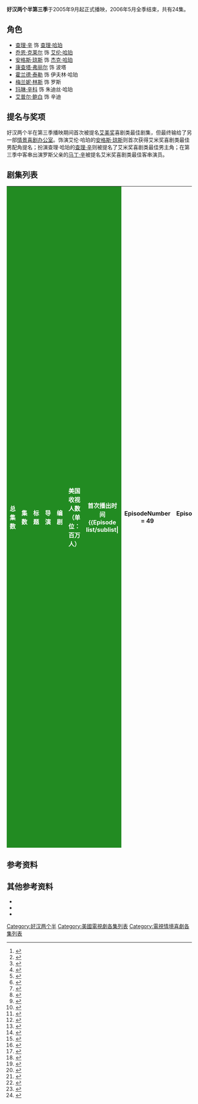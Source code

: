 {{noteTA
|T=zh-cn:好汉两个半 (第三季); zh-hk:宅男 1 pair 半 (第三季); zh-tw:男人兩個半 (第三季);
|G1=Show
|G2=TV
|1=zh-cn:好汉两个半; zh-hk:宅男 1 pair 半; zh-tw:男人兩個半;
}}{{Infobox television season
|season_name      = 《好汉两个半》第三季
|eng_name         = {{lang|en|''Two and a Half Men'' (Season 3)}}
| bgcolour         = #228b22
| fgcolour         = #FFFFFF
|image            = [[Image:Twoandahalfmen_3.jpg|240px]]
|caption          = 好汉两个半第三季DVD封面。
|show_name        = [[好汉两个半|好汉两个半]]
|country          = [[美国|美国]]
|network          = [[哥伦比亚广播公司|哥伦比亚广播公司]]
|first_aired      = 2005年9月19日
|last_aired       = 2006年5月22日
|region_1         = 2008年5月13日
|region_2         = 2008年5月19日
|region_4         = 2008年7月23日
|num_episodes     = 24集
|prev_season      = [[好汉两个半_(第二季)|第二季]]
|next_season      = [[好汉两个半_(第四季)|第四季]]
|episode_list     = [[好汉两个半集数列表|剧集列表]]
}}

'''好汉两个半第三季'''于2005年9月起正式播映，2006年5月全季结束，共有24集。

==角色==
* [[查理·辛|查理·辛]]  饰  [[查理·哈珀|查理·哈珀]]
* [[乔恩·克莱尔|乔恩·克莱尔]] 饰 [[艾伦·哈珀|艾伦·哈珀]]
* [[安格斯·琼斯|安格斯·琼斯]] 饰 [[杰克·哈珀|杰克·哈珀]]
* [[康查塔·弗丽尔|康查塔·弗丽尔]] 饰 波塔
* [[霍兰德·泰勒|霍兰德·泰勒]] 饰 伊夫林·哈珀
* [[梅兰妮·林斯|梅兰妮·林斯]] 饰 罗斯
* [[玛琳·辛科|玛琳·辛科]] 饰 朱迪丝·哈珀
* [[艾普尔·鲍白|艾普尔·鲍白]] 饰 辛迪

==提名与奖项==
好汉两个半在第三季播映期间首次被提名[[艾美奖|艾美奖]]喜剧类最佳剧集，但最终输给了另一部[[情景喜剧|情景喜剧]][[办公室_(美国电视剧)|办公室]]。饰演艾伦·哈珀的[[安格斯·琼斯|安格斯·琼斯]]则首次获得艾米奖喜剧类最佳男配角提名；扮演查理·哈珀的[[查理·辛|查理·辛]]则被提名了艾米奖喜剧类最佳男主角；在第三季中客串出演罗斯父亲的[[马丁·辛|马丁·辛]]被提名艾米奖喜剧类最佳客串演员。

==剧集列表==
{{main|好汉两个半集数列表}}
<onlyinclude>
{| class="wikitable"  style="width:100%; margin-right:0;"
|-
! style="background:#228b22; color:#fff;"| 总集数
! style="background:#228b22; color:#fff;"| 集数
! style="background:#228b22; color:#fff;"| 标题
! style="background:#228b22; color:#fff;"| 导演
! style="background:#228b22; color:#fff;"| 编剧
! style="background:#228b22; color:#fff;"| 美国收视人数<br />（单位：百万人）
! style="background:#228b22; color:#fff;"| 首次播出时间
{{Episode list/sublist|
|EpisodeNumber   = 49
|EpisodeNumber2   = 1
|Title           = Weekend in Bangkok with Two Olympic Gymnasts
|DirectedBy      = 加里·哈勒沃尔森
|WrittenBy       = [[查克·洛尔|查克·洛尔]]、李·阿伦森
|Aux3            = 15.04<ref>{{cite web|url=http://abcmedianet.com/web/dnr/dispDNR.aspx?id=092705_03|title=ABC Medianet|publisher=ABC Medianet|accessdate=July 23, 2010|archive-date=2009-06-01|archive-url=https://web.archive.org/web/20090601190247/http://abcmedianet.com/web/dnr/dispDNR.aspx?id=092705_03|dead-url=yes}}</ref>
|OriginalAirDate = {{Start date|2005|9|19}}
|ShortSummary    = 查理家的电视天线坏了，艾伦自告奋勇要去房顶修理天线，谁想却从房顶摔了下来，这个周末只好由查理照看杰克。但杰克却让查理过了一个生不如死的周末。
|LineColor        =228b22
}}{{Episode list/sublist|
|EpisodeNumber   = 50
|EpisodeNumber2   = 2
|Title           = Principal Gallagher's Lesbian Lover
|DirectedBy      = 加里·哈勒沃尔森
|WrittenBy       = 李·阿伦森
|Aux3            = 14.37<ref>{{cite web|url=http://abcmedianet.com/web/dnr/dispDNR.aspx?id=100405_07|title=ABC Medianet|publisher=ABC Medianet|accessdate=July 23, 2010|archive-date=2010-08-15|archive-url=https://www.webcitation.org/5rzRRgWHg?url=http://abcmedianet.com/web/dnr/dispDNR.aspx?id=100405_07|dead-url=yes}}</ref>
|OriginalAirDate = {{Start date|2005|9|26}}
|ShortSummary    =杰克在学校因为画画嘲笑一个早熟胸大的女同学而被停学，艾伦为了让杰克重返学校，只好来到学校与校长 见面谈话，但这次谈话却进行的不太顺利。
|LineColor        = 228b22
}}
{{Episode list/sublist|
|EpisodeNumber   = 51
|EpisodeNumber2   = 3
|Title           = Carpet Burns, a Bite Mark
|DirectedBy      = 加里·哈勒沃尔森
|WrittenBy       = 李·阿伦森、唐·福斯特、查克·洛尔
|Aux3            = 14.21<ref>{{cite web|url=http://abcmedianet.com/web/dnr/dispDNR.aspx?id=101105_07|title=ABC Medianet|publisher=ABC Medianet|accessdate=July 23, 2010|archive-url=https://web.archive.org/web/20150311232332/http://abcmedianet.com/web/dnr/dispDNR.aspx?id=101105_07|archive-date=2015-03-11|dead-url=yes}}</ref>
|OriginalAirDate = {{Start date|2005|10|3}}
|ShortSummary    = 最近艾伦有很多约会，查理随后发现艾伦的约会对象竟然是他的前妻朱迪丝。查理和罗斯试图让艾伦停止与前妻约会，最后甚至伊夫林也来劝说艾伦。不过艾伦并未理睬他人的建议，继续与朱迪丝约会。
|LineColor        = 228b22
}}
{{Episode list/sublist|
|EpisodeNumber   = 52
|EpisodeNumber2   = 4
|Title           = Your Dismissive Attitude Toward Boobs
|DirectedBy      = 加里·哈勒沃尔森
|WrittenBy       = 马克·罗伯茨、查克·洛尔、李·阿伦森
|Aux3            = 15.24<ref>{{cite web|url=http://abcmedianet.com/web/dnr/dispDNR.aspx?id=101805_06|title=ABC Medianet|publisher=ABC Medianet|accessdate=July 23, 2010|archive-date=2010-08-15|archive-url=https://www.webcitation.org/5rzRV5JLo?url=http://abcmedianet.com/web/dnr/dispDNR.aspx?id=101805_06|dead-url=no}}</ref>
|OriginalAirDate = {{Start date|2005|10|10}}
|ShortSummary    =波塔想要搬到查理的房子住几天，因为他的哥哥住在自己的房子里，她向艾伦征求意见后，艾伦答应了，但查理却对这一切并不知晓。最后，他们发现波塔其实没有哥哥，这只是暂住的借口。
|LineColor        = 228b22
}}
{{Episode list/sublist|
|EpisodeNumber   = 53
|EpisodeNumber2   = 5
|Title           = We Called it Mr. Pinky
|DirectedBy      = 加里·哈勒沃尔森
|WrittenBy       = 马克·罗伯茨、苏珊·塔伯拉
|Aux3            = 15.56<ref>{{cite web|url=http://abcmedianet.com/web/dnr/dispDNR.aspx?id=102505_07|title=ABC Medianet|publisher=ABC Medianet|accessdate=July 23, 2010|archive-date=2010-08-15|archive-url=https://www.webcitation.org/5rzRWgWvT?url=http://abcmedianet.com/web/dnr/dispDNR.aspx?id=102505_07|dead-url=no}}</ref>
|OriginalAirDate = {{Start date|2005|10|17}}
|ShortSummary    = 罗斯告诉查理他有对女性恐惧的心理，这是因为他的妈妈的缘故。随后查理也向妈妈伊夫林证实了这一点。同时，杰克学校的同学送给杰克一块蛋糕，这让杰克认为这名女友学喜欢他了。
|LineColor        = 228b22
}}
{{Episode list/sublist|
|EpisodeNumber   = 54
|EpisodeNumber2   = 6
|Title           = Hi、Mr. Horned One
|DirectedBy      = 加里·哈勒沃尔森
|WrittenBy       = 马克·罗伯茨、查克·洛尔、李·阿伦森
|Aux3            = 16.77<ref>{{cite web|url=http://abcmedianet.com/web/dnr/dispDNR.aspx?id=110105_05|title=ABC Medianet|publisher=ABC Medianet|accessdate=July 23, 2010|archive-date=2010-08-15|archive-url=https://www.webcitation.org/5rzRYZcIs?url=http://abcmedianet.com/web/dnr/dispDNR.aspx?id=110105_05|dead-url=no}}</ref>
|OriginalAirDate = {{Start date|2005|10|24}}
|ShortSummary    = 查理又开始与一个名叫伊利莎白的陌生女人一夜情了。艾伦告诉查理他发现了这个女孩邪恶的一面，原来，伊利莎白还是一个邪教组织的成员。
|LineColor        = 228b22
}}
{{Episode list/sublist|
|EpisodeNumber   = 55
|EpisodeNumber2   = 7
|Title           = Sleep Tight、Puddin' Pop
|DirectedBy      = 加里·哈勒沃尔森
|WrittenBy       = 查克·洛尔、唐·福斯特、李·阿伦森
|Aux3            = 16.19<ref>{{cite web|url=http://abcmedianet.com/web/dnr/dispDNR.aspx?id=111505_03|title=ABC Medianet|publisher=ABC Medianet|accessdate=July 23, 2010|archive-date=2010-08-15|archive-url=https://www.webcitation.org/5rzRabDSI?url=http://abcmedianet.com/web/dnr/dispDNR.aspx?id=111505_03|dead-url=yes}}</ref>
|OriginalAirDate = {{Start date|2005|11|7}}
|ShortSummary    = 艾伦、查理和杰克在为罗斯庆祝生日后，意外的又一次和罗斯发生了关系。更糟糕的是，罗斯的父亲<small>（马丁·辛饰）</small>找上了门来，要弄清楚罗斯和查理的关系。
|LineColor        = 228b22
}}
{{Episode list/sublist|
|EpisodeNumber   = 56
|EpisodeNumber2   = 8
|Title           = That Voodoo That I Do Do
|DirectedBy      = 加里·哈勒沃尔森
|WrittenBy       = 马克·罗伯茨、查克·洛尔、李·阿伦森
|Aux3            = 15.17<ref>{{cite web|url=http://abcmedianet.com/web/dnr/dispDNR.aspx?id=112205_09|title=ABC Medianet|publisher=ABC Medianet|accessdate=July 23, 2010|archive-date=2010-08-15|archive-url=https://www.webcitation.org/5rzRcSjri?url=http://abcmedianet.com/web/dnr/dispDNR.aspx?id=112205_09|dead-url=yes}}</ref>
|OriginalAirDate = {{Start date|2005|11|14}}
|ShortSummary    = 查理遇到了一个性感美女米亚，她是一个舞蹈教室。米亚起初对查理表现的很冷淡，查理只好收买杰克，让他以学员的身份加入米亚的舞蹈班中学习[[芭蕾舞|芭蕾舞]]。
|LineColor        = 228b22
}}
{{Episode list/sublist|
|EpisodeNumber   = 57
|EpisodeNumber2   = 9
|Title           = Madame、Her Special Friend
|DirectedBy      = 加里·哈勒沃尔森
|WrittenBy       = 李·阿伦森、查克·洛尔、杰夫·阿布加夫、苏珊·塔伯拉
|Aux3            = 15.74<ref>{{cite web|url=http://abcmedianet.com/web/dnr/dispDNR.aspx?id=112905_02|title=ABC Medianet|publisher=ABC Medianet|accessdate=July 23, 2010|archive-date=2010-08-15|archive-url=https://www.webcitation.org/5rzRdwTsR?url=http://abcmedianet.com/web/dnr/dispDNR.aspx?id=112905_02|dead-url=yes}}</ref>
|OriginalAirDate = {{Start date|2005|11|21}}
|ShortSummary    = 查理妈妈辈的邻居诺曼找上门的时候遇到了艾伦，两人一下子成了朋友，开始了约会，虽然二人有年龄上的差距，但还是很开心的在一起。后来，艾伦为了一块[[劳力士|劳力士]]与诺曼发生了关系，而后诺曼竟然死了。
|LineColor        = 228b22
}}
{{Episode list/sublist|
|EpisodeNumber   = 58
|EpisodeNumber2   = 10
|Title           = Something Salted、Twisted
|DirectedBy      = 罗伯·希勒
|WrittenBy       = 查克·洛尔、马克·罗伯茨、李·阿伦森
|Aux3            = 16.53<ref>{{cite web|url=http://abcmedianet.com/web/dnr/dispDNR.aspx?id=120605_03|title=ABC Medianet|publisher=ABC Medianet|accessdate=July 23, 2010|archive-date=2015-03-11|archive-url=https://web.archive.org/web/20150311233430/http://abcmedianet.com/web/dnr/dispDNR.aspx?id=120605_03|dead-url=yes}}</ref>
|OriginalAirDate = {{Start date|2005|11|28}}
|ShortSummary    = 艾伦进入到了低潮期，查理为了帮助弟弟度过这段低潮期用尽了办法，但艾伦还是无法从失败的人生中自拔。
|LineColor        = 228b22
}}
{{Episode list/sublist|
|EpisodeNumber   = 59
|EpisodeNumber2   = 11
|Title           = Santa's Village of the Damned
|DirectedBy      = 罗伯·希勒
|WrittenBy       = 查克·洛尔、唐·福斯特、苏珊·塔伯拉、李·阿伦森
|Aux3            = 17.71<ref>{{cite web|url=http://abcmedianet.com/web/dnr/dispDNR.aspx?id=122805_05|title=ABC Medianet|publisher=ABC Medianet|accessdate=July 23, 2010|archive-date=2012-03-29|archive-url=https://web.archive.org/web/20120329105959/http://abcmedianet.com/web/dnr/dispDNR.aspx?id=122805_05|dead-url=no}}</ref>
|OriginalAirDate = {{Start date|2005|12|19}}
|ShortSummary    = 艾伦与一名名叫桑迪的女子交往起来，桑迪还住进了查理的家中。桑迪是家务能手，做饭也很厉害，这段时间里让查理和艾伦都依赖上了他，二人的体重也渐渐重了起来。
|LineColor        = 228b22
}}
{{Episode list/sublist|
|EpisodeNumber   = 60
|EpisodeNumber2   = 12
|Title           = That Special Tug
|DirectedBy      = 罗伯·希勒
|WrittenBy       = 查克·洛尔、李·阿伦森、唐·福斯特、苏珊·塔伯拉
|Aux3            = 17.20<ref>{{cite web|url=http://abcmedianet.com/web/dnr/dispDNR.aspx?id=011806_07|title=ABC Medianet|publisher=ABC Medianet|accessdate=July 23, 2010|archive-date=2010-08-15|archive-url=https://www.webcitation.org/5rzRfRCjJ?url=http://abcmedianet.com/web/dnr/dispDNR.aspx?id=011806_07|dead-url=no}}</ref>
|OriginalAirDate = {{Start date|2006|1|9}}
|ShortSummary    = 查理和艾伦相约去看电影，在书店中，艾伦毫无征兆的崩溃了起来。这让查理决定去见见心理医生，看看自己和艾伦到底出了什么问题。
|LineColor        = 228b22
}}
{{Episode list/sublist|
|EpisodeNumber   = 61
|EpisodeNumber2  = 13
|Title           = Humiliation is a Visual Medium
|DirectedBy      = 罗伯·希勒
|WrittenBy       = 查克·洛尔、马克·罗伯茨、李·阿伦森
|Aux3            = 17.07<ref>{{cite web|url=http://abcmedianet.com/web/dnr/dispDNR.aspx?id=013106_07|title=ABC Medianet|publisher=ABC Medianet|accessdate=July 23, 2010|archive-date=2014-07-28|archive-url=https://web.archive.org/web/20140728022430/http://abcmedianet.com/web/dnr/dispDNR.aspx?id=013106_07|dead-url=no}}</ref>
|OriginalAirDate = {{Start date|2006|1|23}}
|ShortSummary    = 查理与米亚重新交往后，他发现自己有了一段不在基于性的恋爱。米亚为了考验查理的真心，决定测试一下查理，她让查理在一段时间内不能有任何性生活。与此同时，艾伦遇到了一位22岁名叫辛迪的女孩，二人也坠入爱河。
|LineColor        = 228b22
}}
{{Episode list/sublist|
|EpisodeNumber   = 62
|EpisodeNumber2   = 14
|Title           = Love Isn't Blind、It's Retarded
|DirectedBy      = 加里·哈勒沃尔森
|WrittenBy       = 查克·洛尔、唐·福斯特、杰夫·阿布加夫、苏珊·塔伯拉、李·阿伦森
|Aux3            = 16.33<ref>{{cite web|url=http://abcmedianet.com/web/dnr/dispDNR.aspx?id=021406_04|title=ABC Medianet|publisher=ABC Medianet|accessdate=July 23, 2010|archive-date=2010-08-15|archive-url=https://www.webcitation.org/5rzRlSzGO?url=http://abcmedianet.com/web/dnr/dispDNR.aspx?id=021406_04|dead-url=no}}</ref>
|OriginalAirDate = {{Start date|2006|2|6}}
|ShortSummary    = 查理安排了一个与米亚的浪漫约会，而艾伦则和曾与查理有一夜情的女子辛迪约会。
|LineColor        = 228b22
}}
{{Episode list/sublist|
|EpisodeNumber   = 63
|EpisodeNumber2   = 15
|Title           = My Tongue is Meat
|DirectedBy      = 加里·哈勒沃尔森
|WrittenBy       = 马克·罗伯茨、查克·洛尔、李·阿伦森
|Aux3            = 17.04<ref>{{cite web|url=http://abcmedianet.com/web/dnr/dispDNR.aspx?id=030706_05|title=ABC Medianet|publisher=ABC Medianet|accessdate=July 23, 2010|archive-url=https://www.webcitation.org/5rzRokaC5?url=http://abcmedianet.com/web/dnr/dispDNR.aspx?id=030706_05|archive-date=2010-08-15|dead-url=yes}}</ref>
|OriginalAirDate = {{Start date|2006|2|27}}
|ShortSummary    = 查理对于米亚要求的健康生活方式已经厌倦了，米亚不让他喝酒不让他吸烟，甚至有时候不让他食肉。查理觉得是时候与米亚分手了。
|LineColor        = 228b22
}}
{{Episode list/sublist|
|EpisodeNumber   = 64
|EpisodeNumber2   = 16
|Title           = Ergo、the Booty Call
|DirectedBy      = 加里·哈勒沃尔森
|WrittenBy       = 查克·洛尔、李·阿伦森、唐·福斯特、苏珊·塔伯拉
|Aux3            = 17.06<ref>{{cite web|url=http://abcmedianet.com/web/dnr/dispDNR.aspx?id=031406_03|title=ABC Medianet|publisher=ABC Medianet|accessdate=July 23, 2010|archive-date=2014-10-11|archive-url=https://web.archive.org/web/20141011060528/http://abcmedianet.com/web/dnr/dispDNR.aspx?id=031406_03|dead-url=no}}</ref>
|OriginalAirDate = {{Start date|2006|3|6}}
|ShortSummary    = 辛迪希望参加杰克的生日派对，这让艾伦十分不希望，因为在生日聚会上辛迪将会见到他的妈妈伊夫林和前妻朱迪丝。罗斯交了一个男朋友，他试图让这个男朋友使查理嫉妒，谁想查理根本不嫉妒罗斯的这个新男友。
|LineColor        = 228b22
}}
{{Episode list/sublist|
|EpisodeNumber   = 65
|EpisodeNumber2   = 17
|Title           = The Unfortunate Little Schnauser
|DirectedBy      = 加里·哈勒沃尔森
|WrittenBy       = 马克·罗伯茨、查克·洛尔、李·阿伦森
|Aux3            = 17.37<ref>{{cite web|url=http://abcmedianet.com/web/dnr/dispDNR.aspx?id=032106_04|title=ABC Medianet|publisher=ABC Medianet|accessdate=July 23, 2010|archive-date=2012-09-04|archive-url=https://www.webcitation.org/6AQ8mtPFt?url=http://abcmedianet.com/web/dnr/dispDNR.aspx?id=032106_04|dead-url=yes}}</ref>
|OriginalAirDate = {{Start date|2006|3|13}}
|ShortSummary    = 查理被提名了一个广告歌曲奖项，但他已经被连续提名好几年了，每次都被另一个知名作曲者夺走，这也让查理很不想出席这个颁奖典礼。但艾伦却一直劝说查理出席。
|LineColor        = 228b22
}}
{{Episode list/sublist|
|EpisodeNumber   = 66
|EpisodeNumber2   = 18
|Title           = The Spit-Covered Cobbler
|DirectedBy      = 加里·哈勒沃尔森
|WrittenBy       = 李·阿伦森、查克·洛尔、马克·罗伯茨
|Aux3            = 16.72<ref>{{cite web|url=http://abcmedianet.com/web/dnr/dispDNR.aspx?id=032806_02|title=ABC Medianet|publisher=ABC Medianet|accessdate=July 23, 2010|archive-url=https://web.archive.org/web/20141209215456/http://abcmedianet.com/web/dnr/dispDNR.aspx?id=032806_02|archive-date=2014-12-09|dead-url=yes}}</ref>
|OriginalAirDate = {{Start date|2006|3|20}}
|ShortSummary    =艾伦又有了经济问题，因为他开始为辛迪付账单。查理试着劝说艾伦与辛迪分手，但艾伦却根本不听。与此同时，听说艾伦有经济问题的朱迪丝跑来查理的房子要给艾伦一张支票救急，可随后朱迪丝就发现艾伦的钱原来都给了辛迪。
|LineColor        = 228b22
}}
{{Episode list/sublist|
|EpisodeNumber   = 67
|EpisodeNumber2   = 19
|Title           = Golly Moses、She's a Muffin
|DirectedBy      = 加里·哈勒沃尔森
|WrittenBy       = 马克·罗伯茨、李·阿伦森、查克·洛尔
|Aux3            = 14.05<ref>{{cite web|url=http://abcmedianet.com/web/dnr/dispDNR.aspx?id=041806_05|title=ABC Medianet|publisher=ABC Medianet|accessdate=July 23, 2010|archive-url=https://www.webcitation.org/5rzRtrqsH?url=http://abcmedianet.com/web/dnr/dispDNR.aspx?id=041806_05|archive-date=2010-08-15|dead-url=yes}}</ref>
|OriginalAirDate = {{Start date|2006|4|10}}
|ShortSummary    = 辛迪已经住在查理家三周了，而查理却才意识到。平时不拘小节的查理发现他的家很多地方都变了，原来是艾伦在暗中改造。
|LineColor        = 228b22
}}
{{Episode list/sublist|
|EpisodeNumber   = 68
|EpisodeNumber2   = 20
|Title           = Always a Bridesmaid、Never a Burro
|DirectedBy      = 加里·哈勒沃尔森
|WrittenBy       = 苏珊·塔伯拉、唐·福斯特、李·阿伦森、查克·洛尔
|Aux3            = 14.47<ref>{{cite web|url=http://abcmedianet.com/web/dnr/dispDNR.aspx?id=050206_05|title=ABC Medianet|publisher=ABC Medianet|accessdate=July 23, 2010|archive-date=2010-08-15|archive-url=https://www.webcitation.org/5rzRxOTb5?url=http://abcmedianet.com/web/dnr/dispDNR.aspx?id=050206_05|dead-url=no}}</ref>
|OriginalAirDate = {{Start date|2006|4|24}}
|ShortSummary    = 辛迪与朱迪丝竟然成了好朋友，而艾伦则试着从朱迪丝那里把辛迪赢回来。与此同时，查理偶遇到了辛迪的妈妈曼迪，他俩理所当然的发生了一夜情。
|LineColor        = 228b22
}}
{{Episode list/sublist|
|EpisodeNumber   = 69
|EpisodeNumber2   = 21
|Title           =The Plot Moistens
|DirectedBy      = 杰瑞·扎克斯
|WrittenBy       = 马克·罗伯茨、吉姆·派特森、李·阿伦森、查克·洛尔
|Aux3            = 14.31<ref>{{cite web|url=http://abcmedianet.com/web/dnr/dispDNR.aspx?id=050906_02|title=ABC Medianet|publisher=ABC Medianet|accessdate=July 23, 2010|archive-date=2014-07-28|archive-url=https://web.archive.org/web/20140728023640/http://abcmedianet.com/web/dnr/dispDNR.aspx?id=050906_02|dead-url=yes}}</ref>
|OriginalAirDate = {{Start date|2006|5|1}}
|ShortSummary    = 杰克的老师会见了艾伦和朱迪丝，讨论杰克没有很多爱好的问题。最后，他们决定让杰克学习歌剧。意外的是，杰克的老师似乎对艾伦有点意思，可是艾伦目前却在和辛迪谈恋爱。
|LineColor        = 228b22
}}
{{Episode list/sublist|
|EpisodeNumber   = 70
|EpisodeNumber2   = 22
|Title           = Just Once with Aunt Sophie
|DirectedBy      = 李·阿伦森
|WrittenBy       = 李·阿伦森、查克·洛尔
|Aux3            = 14.87<ref>{{cite web|url=http://abcmedianet.com/web/dnr/dispDNR.aspx?id=051606_06|title=ABC Medianet|publisher=ABC Medianet|accessdate=July 23, 2010|archive-date=2010-05-28|archive-url=https://web.archive.org/web/20100528005920/http://abcmedianet.com/web/dnr/dispDNR.aspx?id=051606_06|dead-url=no}}</ref>
|OriginalAirDate = {{Start date|2006|5|8}}
|ShortSummary    = 一个叫温迪·秋的[[华人|华人]]女孩邀请杰克参加她在家中举办的男生女生派对，这是杰克第一次参加这种派对。查理为了让杰克不输在起跑线上，决定开始改造杰克，让他更受女孩子欢迎。
|LineColor        = 228b22
}}
{{Episode list/sublist|
|EpisodeNumber   = 71
|EpisodeNumber2   = 23
|Title           = Arguments for the Quickie
|DirectedBy      = 詹姆斯·温迪斯
|WrittenBy       = 苏珊·塔伯拉、李·阿伦森、查克·洛尔、唐·福斯特
|Aux3            = 11.04<ref>{{cite web|url=http://abcmedianet.com/web/dnr/dispDNR.aspx?id=052306_05|title=ABC Medianet|publisher=ABC Medianet|accessdate=July 23, 2010|archive-date=2015-03-11|archive-url=https://web.archive.org/web/20150311232233/http://abcmedianet.com/web/dnr/dispDNR.aspx?id=052306_05|dead-url=no}}</ref>
|OriginalAirDate = {{Start date|2006|5|15}}
|ShortSummary    = 米亚回到了城里，并邀请艾伦、查理和杰克观看她的芭蕾舞演出。查理先是不想去，但最后还是去了。演出结束后，米亚向查理说她想要查理的[[精子|精子]]怀孕然后有个孩子，但并不想和查理交往。但查理却和米亚求婚了。
|LineColor        = 228b22
}}
{{Episode list/sublist|
|EpisodeNumber   = 72
|EpisodeNumber2   = 24
|Title           = That Pistol-Packin' Hermaphrodite
|DirectedBy      = 詹姆斯·温迪斯
|WrittenBy       = 苏珊·塔伯拉、唐·福斯特、李·阿伦森、查克·洛尔
|Aux3            = 15.51<ref>{{cite web|url=http://abcmedianet.com/web/dnr/dispDNR.aspx?id=053106_04|title=ABC Medianet|publisher=ABC Medianet|accessdate=July 23, 2010|archive-date=2015-03-11|archive-url=https://web.archive.org/web/20150311232248/http://abcmedianet.com/web/dnr/dispDNR.aspx?id=053106_04|dead-url=yes}}</ref>
|OriginalAirDate = {{Start date|2006|5|22}}
|ShortSummary    = 查理和米亚决定在[[拉斯维加斯|拉斯维加斯]]举办简单的婚礼仪式，于是四人便来到了拉斯维加斯。结婚前，米亚要求结婚后让艾伦搬出去住，这样她和查理才有二人世界，而查理不愿把弟弟赶出去，于是二人在最后关头分手了。这时的艾伦却和辛迪求婚了，二人在拉斯维加斯快速的结完了婚，更让人意想不到的是，艾伦竟然在[[赌场|赌场]]赢了五十万美金。
|LineColor        = 228b22
}}
|}</onlyinclude>

==参考资料==
{{Reflist|colwidth=30em}}
{{refbegin}}
== 其他参考资料 ==<!-- These references will apply to most, if not all, episodes -->
* {{cite web|url=http://www.tvguide.com/tvshows/half-men/episodes/100558|title=Two and a Half Men episodes|publisher=[[TV_Guide|TV Guide]]|accessdate=November 21, 2009|archive-date=2009-03-27|archive-url=https://web.archive.org/web/20090327110558/http://www.tvguide.com/tvshows/half-men/episodes/100558|dead-url=no}}
* {{cite web|url=http://tv.msn.com/tv/series-episodes/two-and-a-half-men|title=Two and a Half Men: Episode Guide|publisher=[[MSN_TV|MSN TV]]|accessdate=November 21, 2009|archive-url=https://web.archive.org/web/20100813091239/http://tv.msn.com/tv/series-episodes/two-and-a-half-men/|archive-date=2010-08-13|dead-url=yes}}
* {{cite web|url=http://www.thefutoncritic.com/showatch.aspx?id=two_and_a_half_men&view=listings|title=Shows A-Z - two and a half men on cbs|publisher=the Futon Critic|accessdate=November 21, 2009}}
{{refend}}

{{Twoandahalfmen}}
{{DEFAULTSORT:Two And A Half Men (Season 03)}}
[[Category:好汉两个半|Category:好汉两个半]]
[[Category:美國電視劇各集列表|Category:美國電視劇各集列表]]
[[Category:電視情境喜劇各集列表|Category:電視情境喜劇各集列表]]